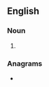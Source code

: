==English==

===Noun===
{{head|en|noun form}}

# {{plural of|colourpoint|lang=en}}

===Anagrams===
* {{anagrams|en|a=cilnoooprstu|prolocutions}}